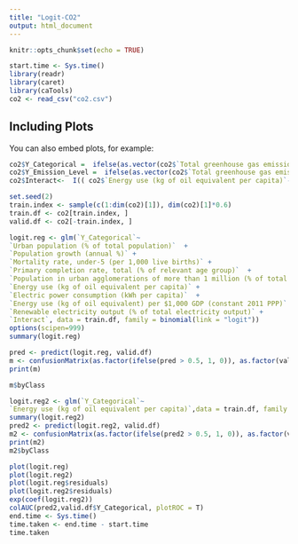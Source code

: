 ```yaml
---
title: "Logit-CO2"
output: html_document
---
```


```r
knitr::opts_chunk$set(echo = TRUE)
```


```r
start.time <- Sys.time()
library(readr)
library(caret)
library(caTools)
co2 <- read_csv("co2.csv")
```

## Including Plots

You can also embed plots, for example:

```r
co2$Y_Categorical =  ifelse(as.vector(co2$`Total greenhouse gas emissions per capita(t of CO2 equivalent)`) > 5.0, 1, 0)
co2$Y_Emission_Level =  ifelse(as.vector(co2$`Total greenhouse gas emissions per capita(t of CO2 equivalent)`) > 5.0,'High', 'Low')
co2$Interact<-  I(( co2$`Energy use (kg of oil equivalent per capita)`- mean( co2$`Energy use (kg of oil equivalent per capita)`)  )* (co2$`Mortality rate, under-5 (per 1,000 live births)`- mean( co2$`Mortality rate, under-5 (per 1,000 live births)`)))
```



```r
set.seed(2)
train.index <- sample(c(1:dim(co2)[1]), dim(co2)[1]*0.6)  
train.df <- co2[train.index, ]
valid.df <- co2[-train.index, ]
```


```r
logit.reg <- glm(`Y_Categorical`~  
`Urban population (% of total population)`  + 
`Population growth (annual %)` +    
`Mortality rate, under-5 (per 1,000 live births)` +                               
`Primary completion rate, total (% of relevant age group)`  +                           
`Population in urban agglomerations of more than 1 million (% of total population)` +
`Energy use (kg of oil equivalent per capita)` +                                   
`Electric power consumption (kWh per capita)`  +                                   
`Energy use (kg of oil equivalent) per $1,000 GDP (constant 2011 PPP)` +         
`Renewable electricity output (% of total electricity output)` +  
`Interact`, data = train.df, family = binomial(link = "logit")) 
options(scipen=999)
summary(logit.reg)

```

```r
pred <- predict(logit.reg, valid.df)
m <- confusionMatrix(as.factor(ifelse(pred > 0.5, 1, 0)), as.factor(valid.df$Y_Categorical))
print(m)
```


```r
m$byClass
```

```r
logit.reg2 <- glm(`Y_Categorical`~  
`Energy use (kg of oil equivalent per capita)`,data = train.df, family = binomial(link = "logit")) 
summary(logit.reg2)
pred2 <- predict(logit.reg2, valid.df)
m2 <- confusionMatrix(as.factor(ifelse(pred2 > 0.5, 1, 0)), as.factor(valid.df$Y_Categorical))
print(m2)
m2$byClass
```


```r
plot(logit.reg)
plot(logit.reg2)
plot(logit.reg$residuals)
plot(logit.reg2$residuals)
exp(coef(logit.reg2))
colAUC(pred2,valid.df$Y_Categorical, plotROC = T)
end.time <- Sys.time()
time.taken <- end.time - start.time
time.taken
```


